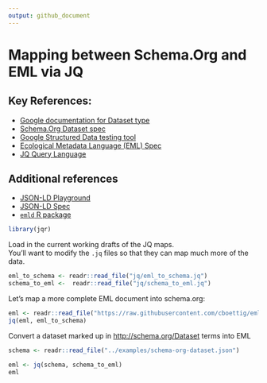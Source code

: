 ```yaml
---
output: github_document
---
```


# Mapping between Schema.Org and EML via JQ 



## Key References:

- [Google documentation for Dataset type](https://developers.google.com/search/docs/data-types/dataset)
- [Schema.Org Dataset spec](http://schema.org/Dataset)
- [Google Structured Data testing tool](https://search.google.com/structured-data/testing-tool)
- [Ecological Metadata Language (EML) Spec](https://knb.ecoinformatics.org/#external//emlparser/docs/eml-2.1.1/./eml.html)
- [JQ Query Language](https://stedolan.github.io/jq/tutorial/)

## Additional references

- [JSON-LD Playground](https://json-ld.org/playground/)
- [JSON-LD Spec](https://json-ld.org/spec/latest/json-ld/)
- [`emld` R package](https://github.com/cboettig/emld)

```r
library(jqr)
```


Load in the current working drafts of the JQ maps.  
You'll want to modify the `.jq` files so that they can map 
much more of the data.  

```r
eml_to_schema <- readr::read_file("jq/eml_to_schema.jq")
schema_to_eml <-  readr::read_file("jq/schema_to_eml.jq")

```


Let's map a more complete EML document into schema.org:

```r
eml <- readr::read_file("https://raw.githubusercontent.com/cboettig/emld/master/inst/extdata/hf205.json")
jq(eml, eml_to_schema)
```



Convert a dataset marked up in <http://schema.org/Dataset> terms into EML

```r
schema <- readr::read_file("../examples/schema-org-dataset.json")

eml <- jq(schema, schema_to_eml)
eml
```


